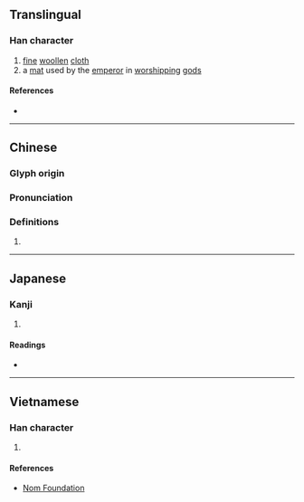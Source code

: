 {{character info/new}}
==Translingual==

===Han character===
{{Han char|rn=82|rad=毛|as=18|sn=22|four=62214|canj=BGHQU|ids=⿰瞿毛}}

# [[fine]] [[woollen]] [[cloth]]
# a [[mat]] used by the [[emperor]] in [[worship]]ping [[god]]s

====References====
* {{Han ref|kx=0597.130|dkj=17020|dj=0988.260|hdz=32008.190|uh=6C0D|ud=27661|bh=F6E7|bd=63207}}

----

==Chinese==
{{zh-forms}}

===Glyph origin===
{{Han etym}}

===Pronunciation===
{{zh-pron
|m=qú
|c=keoi4
|mn=kû
|mc=y
|oc=y
|ma=
|cat=n
}}

===Definitions===
{{zh-hanzi}}

# {{zh-only|氍毹}}

----

==Japanese==

===Kanji===
{{ja-kanji|grade=|rs=毛18}}

# {{defn|lang=ja|sort=毛18}}

====Readings====
* {{ja-readings|on=[[く]] (ku), [[ぐ]] (gu), [[きょ]] (kyo), [[ご]] (go)|kun=[[もうせん]] (mousen)}}

----

==Vietnamese==

===Han character===
{{vi-readings|rs=毛18|hanviet=cù}}

# {{defn|lang=vi|sort=毛18}}

====References====
* [http://nomfoundation.org/common/nom_details.php?codepoint=6c0d Nom Foundation]